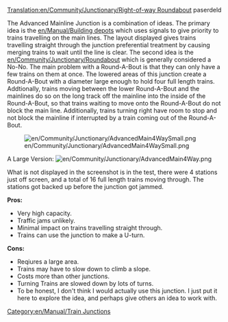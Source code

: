 [[Translation:en/Community/Junctionary/Right-of-way Roundabout]]
paserdeld
{{en/Community/Junctionary/Navigation}}

The Advanced Mainline Junction is a combination of ideas. The primary idea is the [[en/Manual/Building depots]] which uses signals to give priority to trains travelling on the main lines. The layout displayed gives trains travelling straight through the junction preferential treatment by causing merging trains to wait until the line is clear. The second idea is the [[en/Community/Junctionary/Roundabout]] which is generally considered a No-No. The main problem with a Round-A-Bout is that they can only have a few trains on them at once. The lowered areas of this junction create a Round-A-Bout with a diameter large enough to hold four full length trains. Addtionally, trains moving between the lower Round-A-Bout and the mainlines do so on the long track off the mainline into the inside of the Round-A-Bout, so that trains waiting to move onto the Round-A-Bout do not block the main line. Additionally, trains turning right have room to stop and not block the mainline if interrupted by a train coming out of the Round-A-Bout.

[[File:en/Community/Junctionary/AdvancedMain4WaySmall.png]]

A Large Version: [[File:en/Community/Junctionary/AdvancedMain4Way.png]]

What is not displayed in the screenshot is in the test, there were 4 stations just off screen, and a total of 16 full length trains moving through. The stations got backed up before the junction got jammed. 

'''Pros:'''
*Very high capacity.
*Traffic jams unlikely.
*Minimal impact on trains travelling straight through.
*Trains can use the junction to make a U-turn.
 
'''Cons:'''
*Reqiures a large area.
*Trains may have to slow down to climb a slope.
*Costs more than other junctions.
*Turning Trains are slowed down by lots of turns.
*To be honest, I don't think I would actually use this junction. I just put it here to explore the idea, and perhaps give others an idea to work with.

[[Category:en/Manual/Train Junctions]]